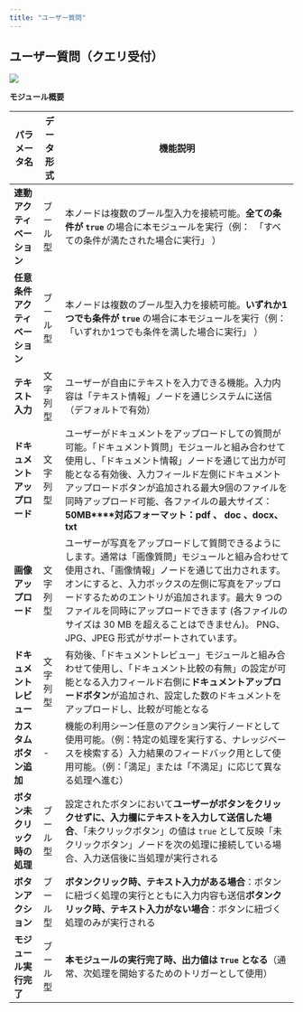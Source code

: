 ```yaml
---
title: "ユーザー質問"
---
```


## **ユーザー質問（クエリ受付）**

<img
  src="/images/18.png"
/>


**モジュール概要**


| パラメータ名            | データ形式 | 機能説明                                                                                                                                                                                                        |
| ----------------- | ----- | ----------------------------------------------------------------------------------------------------------------------------------------------------------------------------------------------------------- |
| **連動アクティベーション**   | ブール型  | 本ノードは複数のブール型入力を接続可能。**全ての条件が `true`&#x20;**&#x20;の場合に本モジュールを実行（例：　「すべての条件が満たされた場合に実行」 ）                                                                                                                     |
| **任意条件アクティベーション** | ブール型  | 本ノードは複数のブール型入力を接続可能。**いずれか1つでも条件が `true`&#x20;**&#x306E;場合に本モジュールを実行（例：　「いずれか1つでも条件を満した場合に実行」 ）                                                                                                             |
| **テキスト入力**        | 文字列型  | ユーザーが自由にテキストを入力できる機能。入力内容は「テキスト情報」ノードを通じシステムに送信（デフォルトで有効）                                                                                                                                                   |
| **ドキュメントアップロード**  | 文字列型  | ユーザーがドキュメントをアップロードしての質問が可能。「ドキュメント質問」モジュールと組み合わせて使用し、「ドキュメント情報」ノードを通じて出力が可能となる有効後、入力フィールド左側にドキュメントアップロードボタンが追加される最大9個のファイルを同時アップロード可能、各ファイルの最大サイズ：**50MB****対応フォーマット：pdf 、 doc 、docx、txt**                  |
| **画像アップロード**      | 文字列型  | ユーザーが写真をアップロードして質問できるようにします。通常は「画像質問」モジュールと組み合わせて使用され、「画像情報」ノードを通じて出力されます。オンにすると、入力ボックスの左側に写真をアップロードするためのエントリが追加されます。最大 9 つのファイルを同時にアップロードできます (各ファイルのサイズは 30 MB を超えることはできません)。 PNG、JPG、JPEG 形式がサポートされています。 |
| **ドキュメントレビュー**    | 文字列型  | 有効後、「ドキュメントレビュー」モジュールと組み合わせて使用し、「ドキュメント比較の有無」の設定が可能となる入力フィールド右側に**ドキュメントアップロードボタン**が追加され、設定した数のドキュメントをアップロードし、比較が可能となる                                                                                      |
| **カスタムボタン追加**     | -     | 機能の利用シーン任意のアクション実行ノードとして使用可能。（例：特定の処理を実行する、ナレッジベースを検索する）入力結果のフィードバック用として使用可能。（例：「満足」または「不満足」に応じて異なる処理へ進む）                                                                                                   |
| **ボタン未クリック時の処理**  | ブール型  | 設定されたボタンにおいて**ユーザーがボタンをクリックせずに、入力欄にテキストを入力して送信した場合**、「未クリックボタン」の値は `true` として反映「未クリックボタン」ノードを次の処理に接続している場合、入力送信後に当処理が実行される                                                                                  |
| **ボタンアクション**      | ブール型  | **ボタンクリック時、テキスト入力がある場合**：ボタンに紐づく処理の実行とともに入力内容も送信**ボタンクリック時、テキスト入力がない場合**：ボタンに紐づく処理のみが実行される                                                                                                                  |
| **モジュール実行完了**     | ブール型  | **本モジュールの実行完了時、出力値は `True` となる**（通常、次処理を開始するためのトリガーとして使用）                                                                                                                                                   |


